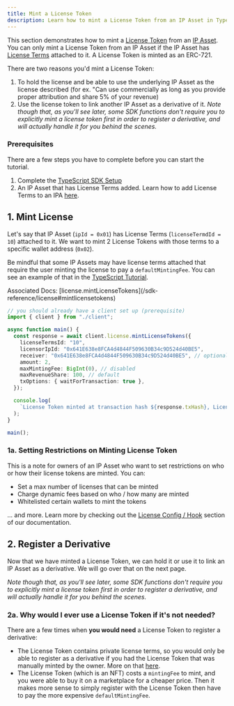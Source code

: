 ```yaml
---
title: Mint a License Token
description: Learn how to mint a License Token from an IP Asset in TypeScript.
---
```


This section demonstrates how to mint a [License Token](/concepts/licensing-module/license-token) from an [IP Asset](/concepts/ip-asset). You can only mint a License Token from an IP Asset if the IP Asset has [License Terms](/concepts/licensing-module/license-terms) attached to it. A License Token is minted as an ERC-721.

There are two reasons you'd mint a License Token:

1. To hold the license and be able to use the underlying IP Asset as the license described (for ex. "Can use commercially as long as you provide proper attribution and share 5% of your revenue)
2. Use the license token to link another IP Asset as a derivative of it. _Note though that, as you'll see later, some SDK functions don't require you to explicitly mint a license token first in order to register a derivative, and will actually handle it for you behind the scenes._

### Prerequisites

There are a few steps you have to complete before you can start the tutorial.

1. Complete the [TypeScript SDK Setup](/developers/typescript-sdk/setup)
2. An IP Asset that has License Terms added. Learn how to add License Terms to an IPA [here](/developers/typescript-sdk/attach-terms).

## 1. Mint License

Let's say that IP Asset (`ipId = 0x01`) has License Terms (`licenseTermdId = 10`) attached to it. We want to mint 2 License Tokens with those terms to a specific wallet address (`0x02`).

<Warning>

Be mindful that some IP Assets may have license terms attached that require the user minting the license to pay a `defaultMintingFee`. You can see an example of that in the [TypeScript Tutorial](https://github.com/storyprotocol/typescript-tutorial/blob/main/scripts/derivative/registerDerivativeCommercialCustom.ts).

</Warning>

<Info>
  Associated Docs:
  [license.mintLicenseTokens](/sdk-reference/license#mintlicensetokens)
</Info>

```typescript main.ts
// you should already have a client set up (prerequisite)
import { client } from "./client";

async function main() {
  const response = await client.license.mintLicenseTokens({
    licenseTermsId: "10",
    licensorIpId: "0x641E638e8FCA4d4844F509630B34c9D524d40BE5",
    receiver: "0x641E638e8FCA4d4844F509630B34c9D524d40BE5", // optional. if not provided, it will go to the tx sender
    amount: 2,
    maxMintingFee: BigInt(0), // disabled
    maxRevenueShare: 100, // default
    txOptions: { waitForTransaction: true },
  });

  console.log(
    `License Token minted at transaction hash ${response.txHash}, License IDs: ${response.licenseTokenIds}`
  );
}

main();
```

### 1a. Setting Restrictions on Minting License Token

This is a note for owners of an IP Asset who want to set restrictions on who or how their license tokens are minted. You can:

- Set a max number of licenses that can be minted
- Charge dynamic fees based on who / how many are minted
- Whitelisted certain wallets to mint the tokens

... and more. Learn more by checking out the [License Config / Hook](/concepts/licensing-module/license-config-hook) section of our documentation.

## 2. Register a Derivative

Now that we have minted a License Token, we can hold it or use it to link an IP Asset as a derivative. We will go over that on the next page.

_Note though that, as you'll see later, some SDK functions don't require you to explicitly mint a license token first in order to register a derivative, and will actually handle it for you behind the scenes._

### 2a. Why would I ever use a License Token if it's not needed?

There are a few times when **you would need** a License Token to register a derivative:

- The License Token contains private license terms, so you would only be able to register as a derivative if you had the License Token that was manually minted by the owner. More on that [here](/concepts/licensing-module/license-token#private-licenses).
- The License Token (which is an NFT) costs a `mintingFee` to mint, and you were able to buy it on a marketplace for a cheaper price. Then it makes more sense to simply register with the License Token then have to pay the more expensive `defaultMintingFee`.
